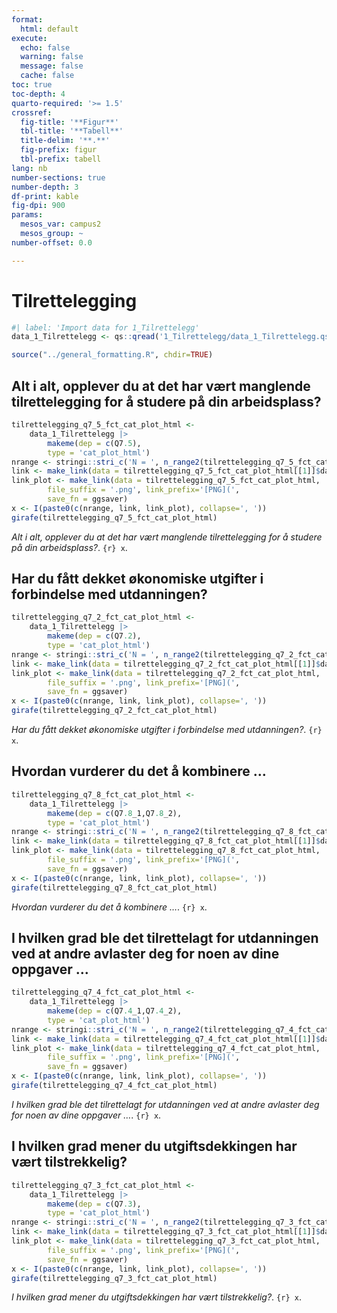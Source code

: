 ```yaml
---
format:
  html: default
execute:
  echo: false
  warning: false
  message: false
  cache: false
toc: true
toc-depth: 4
quarto-required: '>= 1.5'
crossref:
  fig-title: '**Figur**'
  tbl-title: '**Tabell**'
  title-delim: '**.**'
  fig-prefix: figur
  tbl-prefix: tabell
lang: nb
number-sections: true
number-depth: 3
df-print: kable
fig-dpi: 900
params:
  mesos_var: campus2
  mesos_group: ~
number-offset: 0.0

---
```

# Tilrettelegging
```r
#| label: 'Import data for 1_Tilrettelegg'
data_1_Tilrettelegg <- qs::qread('1_Tilrettelegg/data_1_Tilrettelegg.qs')
```
```r
source("../general_formatting.R", chdir=TRUE)
```

## Alt i alt, opplever du at det har vært manglende tilrettelegging for å studere på din arbeidsplass?{#sec-Alt-i-alt-opplever-du-at-det-har-vart-manglende-tilrettelegging-for-a-studere-pa-din-arbeidsplass--92}


::: {#fig-tilrettelegging-q7-5-fct-cat-plot-html}

```r
tilrettelegging_q7_5_fct_cat_plot_html <-
	data_1_Tilrettelegg |>
		makeme(dep = c(Q7.5),
		type = 'cat_plot_html')
nrange <- stringi::stri_c('N = ', n_range2(tilrettelegging_q7_5_fct_cat_plot_html[[1]]))
link <- make_link(data = tilrettelegging_q7_5_fct_cat_plot_html[[1]]$data)
link_plot <- make_link(data = tilrettelegging_q7_5_fct_cat_plot_html,
		file_suffix = '.png', link_prefix='[PNG](',
		save_fn = ggsaver)
x <- I(paste0(c(nrange, link, link_plot), collapse=', '))
girafe(tilrettelegging_q7_5_fct_cat_plot_html)
```

_Alt i alt, opplever du at det har vært manglende tilrettelegging for å studere på din arbeidsplass?_. `{r} x`.

:::


## Har du fått dekket økonomiske utgifter i forbindelse med utdanningen?{#sec-Har-du-fatt-dekket-okonomiske-utgifter-i-forbindelse-med-utdanningen--91}


::: {#fig-tilrettelegging-q7-2-fct-cat-plot-html}

```r
tilrettelegging_q7_2_fct_cat_plot_html <-
	data_1_Tilrettelegg |>
		makeme(dep = c(Q7.2),
		type = 'cat_plot_html')
nrange <- stringi::stri_c('N = ', n_range2(tilrettelegging_q7_2_fct_cat_plot_html[[1]]))
link <- make_link(data = tilrettelegging_q7_2_fct_cat_plot_html[[1]]$data)
link_plot <- make_link(data = tilrettelegging_q7_2_fct_cat_plot_html,
		file_suffix = '.png', link_prefix='[PNG](',
		save_fn = ggsaver)
x <- I(paste0(c(nrange, link, link_plot), collapse=', '))
girafe(tilrettelegging_q7_2_fct_cat_plot_html)
```

_Har du fått dekket økonomiske utgifter i forbindelse med utdanningen?_. `{r} x`.

:::


## Hvordan vurderer du det å kombinere ...{#sec-Hvordan-vurderer-du-det-a-kombinere--70}


::: {#fig-tilrettelegging-q7-8-fct-cat-plot-html}

```r
tilrettelegging_q7_8_fct_cat_plot_html <-
	data_1_Tilrettelegg |>
		makeme(dep = c(Q7.8_1,Q7.8_2),
		type = 'cat_plot_html')
nrange <- stringi::stri_c('N = ', n_range2(tilrettelegging_q7_8_fct_cat_plot_html[[1]]))
link <- make_link(data = tilrettelegging_q7_8_fct_cat_plot_html[[1]]$data)
link_plot <- make_link(data = tilrettelegging_q7_8_fct_cat_plot_html,
		file_suffix = '.png', link_prefix='[PNG](',
		save_fn = ggsaver)
x <- I(paste0(c(nrange, link, link_plot), collapse=', '))
girafe(tilrettelegging_q7_8_fct_cat_plot_html)
```

_Hvordan vurderer du det å kombinere ..._. `{r} x`.

:::


## I hvilken grad ble det tilrettelagt for utdanningen ved at andre avlaster deg for noen av dine oppgaver ...{#sec-I-hvilken-grad-ble-det-tilrettelagt-for-utdanningen-ved-at-andre-avlaster-deg-for-noen-av-dine-oppgaver--62}


::: {#fig-tilrettelegging-q7-4-fct-cat-plot-html}

```r
tilrettelegging_q7_4_fct_cat_plot_html <-
	data_1_Tilrettelegg |>
		makeme(dep = c(Q7.4_1,Q7.4_2),
		type = 'cat_plot_html')
nrange <- stringi::stri_c('N = ', n_range2(tilrettelegging_q7_4_fct_cat_plot_html[[1]]))
link <- make_link(data = tilrettelegging_q7_4_fct_cat_plot_html[[1]]$data)
link_plot <- make_link(data = tilrettelegging_q7_4_fct_cat_plot_html,
		file_suffix = '.png', link_prefix='[PNG](',
		save_fn = ggsaver)
x <- I(paste0(c(nrange, link, link_plot), collapse=', '))
girafe(tilrettelegging_q7_4_fct_cat_plot_html)
```

_I hvilken grad ble det tilrettelagt for utdanningen ved at andre avlaster deg for noen av dine oppgaver ..._. `{r} x`.

:::


## I hvilken grad mener du utgiftsdekkingen har vært tilstrekkelig?{#sec-I-hvilken-grad-mener-du-utgiftsdekkingen-har-vart-tilstrekkelig--10}


::: {#fig-tilrettelegging-q7-3-fct-cat-plot-html}

```r
tilrettelegging_q7_3_fct_cat_plot_html <-
	data_1_Tilrettelegg |>
		makeme(dep = c(Q7.3),
		type = 'cat_plot_html')
nrange <- stringi::stri_c('N = ', n_range2(tilrettelegging_q7_3_fct_cat_plot_html[[1]]))
link <- make_link(data = tilrettelegging_q7_3_fct_cat_plot_html[[1]]$data)
link_plot <- make_link(data = tilrettelegging_q7_3_fct_cat_plot_html,
		file_suffix = '.png', link_prefix='[PNG](',
		save_fn = ggsaver)
x <- I(paste0(c(nrange, link, link_plot), collapse=', '))
girafe(tilrettelegging_q7_3_fct_cat_plot_html)
```

_I hvilken grad mener du utgiftsdekkingen har vært tilstrekkelig?_. `{r} x`.

:::
